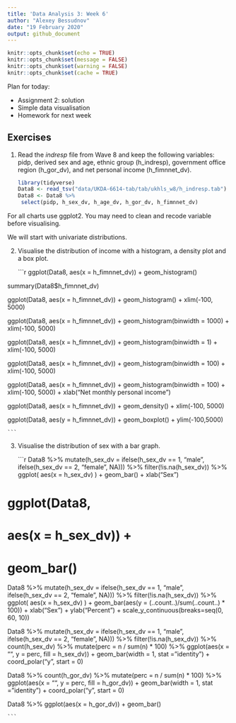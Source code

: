 ```yaml
---
title: 'Data Analysis 3: Week 6'
author: "Alexey Bessudnov"
date: "19 February 2020"
output: github_document
---
```


```r
knitr::opts_chunk$set(echo = TRUE)
knitr::opts_chunk$set(message = FALSE)
knitr::opts_chunk$set(warning = FALSE)
knitr::opts_chunk$set(cache = TRUE)

```
Plan for today:

- Assignment 2: solution
- Simple data visualisation 
- Homework for next week

## Exercises

1. Read the *indresp* file from Wave 8 and keep the following variables: pidp, derived sex and age, ethnic group (h_indresp), government office region (h_gor_dv), and net personal income (h_fimnnet_dv).

    ```r
library(tidyverse)
Data8 <- read_tsv("data/UKDA-6614-tab/tab/ukhls_w8/h_indresp.tab")
Data8 <- Data8 %>%
  select(pidp, h_sex_dv, h_age_dv, h_gor_dv, h_fimnnet_dv)

    ```

For all charts use ggplot2. You may need to clean and recode variable before visualising.

We will start with univariate distributions.

2. Visualise the distribution of income with a histogram, a density plot and a box plot.

    ```r
ggplot(Data8,
       aes(x = h_fimnnet_dv)) +
  geom_histogram()
    
summary(Data8$h_fimnnet_dv)
    
ggplot(Data8,
       aes(x = h_fimnnet_dv)) +
  geom_histogram() +
  xlim(-100, 5000)

ggplot(Data8,
       aes(x = h_fimnnet_dv)) +
  geom_histogram(binwidth = 1000) +
  xlim(-100, 5000)

ggplot(Data8,
       aes(x = h_fimnnet_dv)) +
  geom_histogram(binwidth = 1) +
  xlim(-100, 5000)

ggplot(Data8,
       aes(x = h_fimnnet_dv)) +
  geom_histogram(binwidth = 100) +
  xlim(-100, 5000)

ggplot(Data8,
       aes(x = h_fimnnet_dv)) +
  geom_histogram(binwidth = 100) +
  xlim(-100, 5000) +
  xlab("Net monthly personal income")
              

ggplot(Data8,
       aes(x = h_fimnnet_dv)) +
  geom_density() +
  xlim(-100, 5000)

ggplot(Data8,
       aes(y = h_fimnnet_dv)) +
  geom_boxplot() +
  ylim(-100,5000)

    ```

3. Visualise the distribution of sex with a bar graph. 

    ```r
Data8 %>%
  mutate(h_sex_dv = ifelse(h_sex_dv == 1, "male",
                           ifelse(h_sex_dv == 2, "female", NA))) %>%
  filter(!is.na(h_sex_dv)) %>%
  ggplot(
    aes(x = h_sex_dv)
  ) +
  geom_bar() +
  xlab("Sex")

# ggplot(Data8,
#        aes(x = h_sex_dv)) +
#   geom_bar()


Data8 %>%
  mutate(h_sex_dv = ifelse(h_sex_dv == 1, "male",
                           ifelse(h_sex_dv == 2, "female", NA))) %>%
  filter(!is.na(h_sex_dv)) %>%
  ggplot(
    aes(x = h_sex_dv)
  ) +
  geom_bar(aes(y = (..count..)/sum(..count..) * 100)) +
  xlab("Sex") +
  ylab("Percent") +
  scale_y_continuous(breaks=seq(0, 60, 10))

Data8 %>%
  mutate(h_sex_dv = ifelse(h_sex_dv == 1, "male",
                           ifelse(h_sex_dv == 2, "female", NA))) %>%
  filter(!is.na(h_sex_dv)) %>%
  count(h_sex_dv) %>%
  mutate(perc = n / sum(n) * 100) %>%
  ggplot(aes(x = "", y = perc, fill = h_sex_dv)) +
    geom_bar(width = 1, stat = "identity") +
    coord_polar("y", start = 0)

Data8 %>%
  count(h_gor_dv) %>%
  mutate(perc = n / sum(n) * 100) %>%
  ggplot(aes(x = "", y = perc, fill = h_gor_dv)) +
    geom_bar(width = 1, stat = "identity") +
    coord_polar("y", start = 0)

Data8 %>%
  ggplot(aes(x = h_gor_dv)) +
    geom_bar()


    ```

<!-- Bivariate distributions. -->

<!-- 4. Create a bar chart showing mean income by region. -->

<!--     ```{r} -->
<!-- Data8 <- Data8 %>% -->
<!--   mutate(region = recode(h_gor_dv, -->
<!--                          `-9` = NA_character_, -->
<!--                          `1` = "North East", -->
<!--                          `2` = "North West", -->
<!--                          `3` = "Yorkshire", -->
<!--                          `4` = "East Midlands", -->
<!--                          `5` = "West Midlands", -->
<!--                          `6` = "East of England", -->
<!--                          `7` = "London", -->
<!--                          `8` = "South East", -->
<!--                          `9` = "Souh West", -->
<!--                          `10` = "Wales", -->
<!--                          `11` = "Scotland", -->
<!--                          `12` = "Northern Ireland")) -->
<!-- byRegion <- Data8 %>% -->
<!--   filter(!is.na(region)) %>% -->
<!--   group_by(region) %>% -->
<!--   summarise( -->
<!--     medianIncome = median(h_fimnnet_dv, na.rm = TRUE) -->
<!--   ) -->

<!-- byRegion %>% -->
<!-- ggplot( -->
<!--   aes(x = reorder(region, medianIncome), y = medianIncome) -->
<!--   ) + -->
<!--   geom_bar(stat = "identity") + -->
<!--   xlab("") + -->
<!--   ylab("Median net monthly personal income") + -->
<!--   theme(axis.text.x = element_text(angle = 45, hjust = 1)) -->

<!--     ``` -->


<!-- 5. Make a dot plot showing the same information as above (without splitting by sex). Sort regions in the descending order by mean income. -->

<!--     ```{r} -->
<!-- byRegion %>% -->
<!-- ggplot( -->
<!--   aes(y = reorder(region, medianIncome), x = medianIncome) -->
<!--   ) + -->
<!--   geom_point(size = 3) + -->
<!--   xlab("Median net monthly personal income") + -->
<!--   ylab("") -->
<!--     ``` -->

<!-- 6. Make a line chart showing median income by age. -->

<!--     ```{r} -->
<!-- byAge <- Data8 %>% -->
<!--   group_by(h_age_dv) %>% -->
<!--   summarise( -->
<!--     medianIncome = median(h_fimnnet_dv, na.rm = TRUE) -->
<!--   ) -->

<!-- byAge %>% -->
<!--         ggplot(aes(x = h_age_dv, y = medianIncome)) + -->
<!--         geom_line() + -->
<!--         geom_smooth() + -->
<!--         xlim(21,80) + -->
<!--         xlab("Age") + -->
<!--         ylab("Median income") -->

<!-- # Split by sex -->

<!-- byAgeSex <- Data8 %>% -->
<!--   mutate(h_sex_dv = ifelse(h_sex_dv == 1, "male", -->
<!--                            ifelse(h_sex_dv == 2, "female", NA))) %>% -->
<!--   filter(!is.na(h_sex_dv)) %>% -->
<!--   group_by(h_age_dv, h_sex_dv) %>% -->
<!--   summarise( -->
<!--     medianIncome = median(h_fimnnet_dv, na.rm = TRUE) -->
<!--   ) -->

<!-- byAgeSex %>% -->
<!--         ggplot(aes(x = h_age_dv, y = medianIncome, colour = h_sex_dv)) + -->
<!--         geom_line() + -->
<!--         geom_smooth() + -->
<!--         xlim(21,80) + -->
<!--         ylim(0,2500) + -->
<!--         xlab("Age") + -->
<!--         ylab("Median income") -->
<!--     ``` -->

